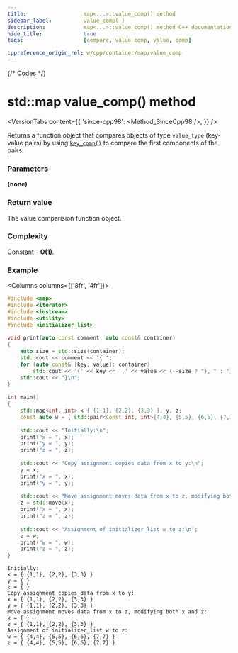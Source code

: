 ```yaml
---
title:					map<...>::value_comp() method
sidebar_label:			value_comp( )
description:			map<...>::value_comp() method C++ documentation
hide_title:				true
tags:					[compare, value_comp, value, comp]

cppreference_origin_rel: w/cpp/container/map/value_comp
---
```



{/* Codes */}


# std::map value_comp() method

<VersionTabs content={{
	'since-cpp98': <Method_SinceCpp98 />,
}} />

Returns a function object that compares objects of type `value_type` (key-value pairs) by using [`key_comp()`](/docs/std/containers/maps/map/key_comp) to compare the first components of the pairs.

### Parameters

**(none)**

### Return value

The value comparision function object.

### Complexity

Constant - **O(1)**.

### Example

<Columns columns={['8fr', '4fr']}>
<div>

```cpp title='Main.cpp' showLineNumbers
#include <map>
#include <iterator>
#include <iostream>
#include <utility>
#include <initializer_list>
 
void print(auto const comment, auto const& container)
{
    auto size = std::size(container);
    std::cout << comment << "{ ";
    for (auto const& [key, value]: container)
        std::cout << '{' << key << ',' << value << (--size ? "}, " : "} ");
    std::cout << "}\n";
}
 
int main()
{
    std::map<int, int> x { {1,1}, {2,2}, {3,3} }, y, z;
    const auto w = { std::pair<const int, int>{4,4}, {5,5}, {6,6}, {7,7} };
 
    std::cout << "Initially:\n";
    print("x = ", x);
    print("y = ", y);
    print("z = ", z);
 
    std::cout << "Copy assignment copies data from x to y:\n";
    y = x;
    print("x = ", x);
    print("y = ", y);
 
    std::cout << "Move assignment moves data from x to z, modifying both x and z:\n";
    z = std::move(x);
    print("x = ", x);
    print("z = ", z);
 
    std::cout << "Assignment of initializer_list w to z:\n";
    z = w;
    print("w = ", w);
    print("z = ", z);
}
```

</div>
<div>

```plaintext title="Output"
Initially:
x = { {1,1}, {2,2}, {3,3} }
y = { }
z = { }
Copy assignment copies data from x to y:
x = { {1,1}, {2,2}, {3,3} }
y = { {1,1}, {2,2}, {3,3} }
Move assignment moves data from x to z, modifying both x and z:
x = { }
z = { {1,1}, {2,2}, {3,3} }
Assignment of initializer_list w to z:
w = { {4,4}, {5,5}, {6,6}, {7,7} }
z = { {4,4}, {5,5}, {6,6}, {7,7} }
```

</div>
</Columns>
